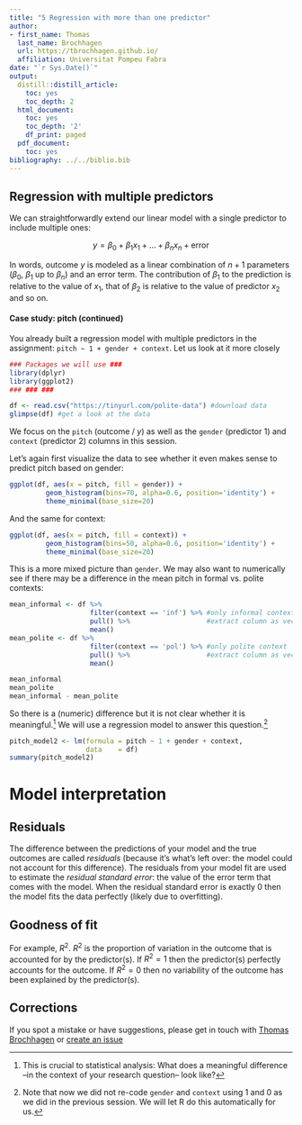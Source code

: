 ```yaml
---
title: "5 Regression with more than one predictor"
author:
- first_name: Thomas
  last_name: Brochhagen
  url: https://tbrochhagen.github.io/
  affiliation: Universitat Pompeu Fabra
date: "`r Sys.Date()`"
output:
  distill::distill_article:
    toc: yes
    toc_depth: 2
  html_document:
    toc: yes
    toc_depth: '2'
    df_print: paged
  pdf_document:
    toc: yes
bibliography: ../../biblio.bib
---
```


## Regression with multiple predictors

We can straightforwardly extend our linear model with a single predictor to include multiple ones:

$$y = \beta_0 + \beta_1 x_1 + ... + \beta_n x_n + \text{error} $$

In words, outcome $y$ is modeled as a linear combination of $n+1$ parameters  ($\beta_0$,  $\beta_1$ up to $\beta_n$) and an error term. The contribution of $\beta_1$ to the prediction is relative to the value of $x_1$, that of $\beta_2$ is relative to the value of predictor $x_2$ and so on. 

#### Case study: pitch (continued)

You already built a regression model with multiple predictors in the assignment: `pitch ~ 1 + gender + context`. Let us look at it more closely

```r
### Packages we will use ###
library(dplyr)
library(ggplot2)
### ### ###

df <- read.csv("https://tinyurl.com/polite-data") #download data
glimpse(df) #get a look at the data
```

We focus on the `pitch` (outcome / $y$) as well as the `gender` (predictor 1) and `context` (predictor 2) columns in this session. 

Let's again first visualize the data to see whether it even makes sense to predict pitch based on gender:

```r
ggplot(df, aes(x = pitch, fill = gender)) +
         geom_histogram(bins=70, alpha=0.6, position='identity') +
         theme_minimal(base_size=20)

```


And the same for context:

```r
ggplot(df, aes(x = pitch, fill = context)) +
         geom_histogram(bins=50, alpha=0.6, position='identity') +
         theme_minimal(base_size=20) 
```
This is a more mixed picture than `gender`. We may also want to numerically see if there may be a difference in the mean pitch in formal vs. polite contexts:


```r
mean_informal <- df %>% 
                    filter(context == 'inf') %>% #only informal context
                    pull() %>%                   #extract column as vector
                    mean()
mean_polite <- df %>% 
                    filter(context == 'pol') %>% #only polite context
                    pull() %>%                   #extract column as vector
                    mean()

mean_informal
mean_polite
mean_informal - mean_polite
```

So there is a (numeric) difference but it is not clear whether it is meaningful.^[This is crucial to statistical analysis: What does a meaningful difference --in the context of your research question-- look like?] We will use a regression model to answer this question.^[Note that now we did not re-code `gender` and `context` using $1$ and $0$ as we did in the previous session. We will let R do this automatically for us.]

```r

pitch_model2 <- lm(formula = pitch ~ 1 + gender + context,
                   data    = df) 
summary(pitch_model2)
```


# Model interpretation

## Residuals
The difference between the predictions of your model and the true outcomes are called *residuals* (because it's what's left over: the model could not account for this difference). The residuals from your model fit are used to estimate the *residual standard error*: the value of the error term that comes with the model. When the residual standard error is exactly $0$ then the model fits the data perfectly (likely due to overfitting). 


## Goodness of fit
For example, $R^2$. $R^2$ is the proportion of variation in the outcome that is accounted for by the predictor(s). If $R^2 = 1$ then the predictor(s) perfectly accounts for the outcome. If $R^2 = 0$ then no variability of the outcome has been explained by the predictor(s).

## Corrections {.appendix}
If you spot a mistake or have suggestions, please get in touch with [Thomas Brochhagen](https://brochhagen.github.io) or [create an issue](https://github.com/metodesempirics/metodesempirics.github.io/issues/new)
